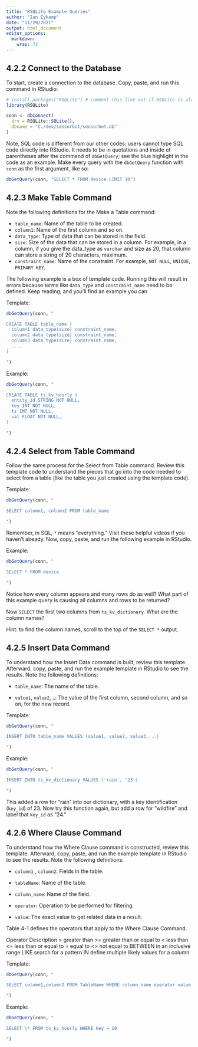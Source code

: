```yaml
---
title: "RSQLite Example Queries"
author: "Ian Eykamp"
date: "11/29/2021"
output: html_document
editor_options: 
  markdown: 
    wrap: 72
---
```


## 4.2.2 Connect to the Database

To start, create a connection to the database. Copy, paste, and run this
command in RStudio:

```r
# install.packages("RSQLite") # comment this line out if RSQLite is already installed
library(RSQLite)

conn <- dbConnect(
  drv = RSQLite::SQLite(), 
  dbname = "C:/dev/sensorbot/sensorbot.db"
) 
```

Note, SQL code is different from our other codes: users cannot type SQL
code directly into RStudio. It needs to be in quotations and inside of
parentheses after the command of `dbGetQuery`; see the blue highlight in
the code as an example. Make every query with the `dbGetQuery` function
with `conn` as the first argument, like so:

```r
dbGetQuery(conn, "SELECT * FROM device LIMIT 10")
```

## 4.2.3 Make Table Command

Note the following definitions for the Make a Table command:

-   `table_name`: Name of the table to be created.
-   `column1`: Name of the first column and so on.
-   `data_type`: Type of data that can be stored in the field.
-   `size`: Size of the data that can be stored in a column. For
    example, in a column, if you give the data_type as `varchar` and
    size as 20, that column can store a string of 20 characters,
    maximum.
-   `constraint_name`: Name of the constraint. For example, `NOT NULL`,
    `UNIQUE`, `PRIMARY KEY`.

The following example is a box of template code. Running this will
result in errors because terms like `data_type` and `constraint_name`
need to be defined. Keep reading, and you'll find an example you can

Template:

```r
dbGetQuery(conn, "

CREATE TABLE table_name ( 
  column1 data_type(size) constraint_name,
  column2 data_type(size) constraint_name, 
  column3 data_type(size) constraint_name, 
  .... 
)

")
```

Example:

```r
dbGetQuery(conn, "

CREATE TABLE ts_kv_hourly ( 
  entity_id STRING NOT NULL, 
  key INT NOT NULL,
  ts INT NOT NULL, 
  val FLOAT NOT NULL, 
)

")
```

## 4.2.4 Select from Table Command

Follow the same process for the Select from Table command. Review this
template code to understand the pieces that go into the code needed to
select from a table (like the table you just created using the template
code).

Template:

```r
dbGetQuery(conn, "

SELECT column1, column2 FROM table_name

")
```

Remember, in SQL, `*` means "everything." Visit these helpful videos if
you haven't already. Now, copy, paste, and run the following example in
RStudio.

Example:

```r
dbGetQuery(conn, "

SELECT * FROM device

")
```

Notice how every column appears and many rows do as well? What part of
this example query is causing all columns and rows to be returned?

Now `SELECT` the first two columns from `ts_kv_dictionary`. What are the
column names?

Hint: to find the column names, scroll to the top of the `SELECT *`
output.

## 4.2.5 Insert Data Command

To understand how the Insert Data command is built, review this
template. Afterward, copy, paste, and run the example template in
RStudio to see the results. Note the following definitions:

-   `table_name`: The name of the table.

-   `value1`, `value2`, `…`: The value of the first column, second
    column, and so on, for the new record.

Template:

```r
dbGetQuery(conn, "

INSERT INTO table_name VALUES (value1, value2, value3,...)

")
```

Example:

```r
dbGetQuery(conn, "

INSERT INTO ts_kv_dictionary VALUES ('rain', '23')

")
```

This added a row for "rain" into our dictionary, with a key
identification (`key_id`) of 23. Now try this function again, but add a
row for "wildfire" and label that `key_id` as "24."

## 4.2.6 Where Clause Command

To understand how the Where Clause command is constructed, review this
template. Afterward, copy, paste, and run the example template in
RStudio to see the results. Note the following definitions:

-    `column1` , `column2`: Fields in the table.

-   `tableName`: Name of the table.

-   `column_name`: Name of the field.

-   `operator`: Operation to be performed for filtering.

-   `value`: The exact value to get related data in a result.

Table 4-1 defines the operators that apply to the Where Clause Command.

Operator Description \> greater than \>= greater than or equal to \<
less than \<= less than or equal to = equal to \<\> not equal to BETWEEN
in an inclusive range LIKE search for a pattern IN define multiple
likely values for a column

Template:

```r
dbGetQuery(conn, "

SELECT column1,column2 FROM TableName WHERE column_name operator value;

")
```

Example:

```r
dbGetQuery(conn, "

SELECT \* FROM ts_kv_hourly WHERE key = 10

")
```
